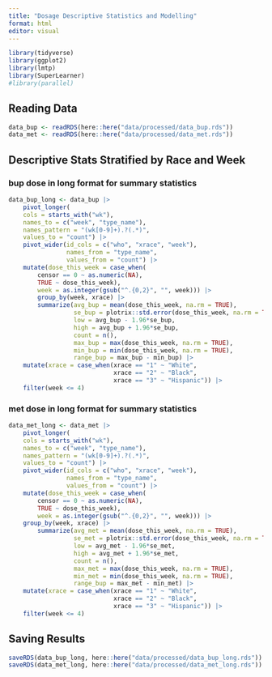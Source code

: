 ```yaml
---
title: "Dosage Descriptive Statistics and Modelling"
format: html
editor: visual
---
```


```r
library(tidyverse)
library(ggplot2)
library(lmtp)
library(SuperLearner)
#library(parallel)
```

## Reading Data

```r
data_bup <- readRDS(here::here("data/processed/data_bup.rds"))
data_met <- readRDS(here::here("data/processed/data_met.rds"))
```


## Descriptive Stats Stratified by Race and Week

### bup dose in long format for summary statistics

```r
data_bup_long <- data_bup |>
    pivot_longer(
    cols = starts_with("wk"),
    names_to = c("week", "type_name"),
    names_pattern = "(wk[0-9]+).?(.*)",
    values_to = "count") |>
    pivot_wider(id_cols = c("who", "xrace", "week"),
                names_from = "type_name",
                values_from = "count") |>
    mutate(dose_this_week = case_when(
        censor == 0 ~ as.numeric(NA),
        TRUE ~ dose_this_week),
        week = as.integer(gsub("^.{0,2}", "", week))) |>
        group_by(week, xrace) |>
        summarize(avg_bup = mean(dose_this_week, na.rm = TRUE),
                  se_bup = plotrix::std.error(dose_this_week, na.rm = TRUE),
                  low = avg_bup - 1.96*se_bup,
                  high = avg_bup + 1.96*se_bup,
                  count = n(),
                  max_bup = max(dose_this_week, na.rm = TRUE),
                  min_bup = min(dose_this_week, na.rm = TRUE),
                  range_bup = max_bup - min_bup) |>
    mutate(xrace = case_when(xrace == "1" ~ "White",
                             xrace == "2" ~ "Black",
                             xrace == "3" ~ "Hispanic")) |>
    filter(week <= 4)
```

### met dose in long format for summary statistics

```r
data_met_long <- data_met |>
    pivot_longer(
    cols = starts_with("wk"),
    names_to = c("week", "type_name"),
    names_pattern = "(wk[0-9]+).?(.*)",
    values_to = "count") |>
    pivot_wider(id_cols = c("who", "xrace", "week"),
                names_from = "type_name",
                values_from = "count") |>
    mutate(dose_this_week = case_when(
        censor == 0 ~ as.numeric(NA),
        TRUE ~ dose_this_week),
        week = as.integer(gsub("^.{0,2}", "", week))) |>
    group_by(week, xrace) |>
        summarize(avg_met = mean(dose_this_week, na.rm = TRUE),
                  se_met = plotrix::std.error(dose_this_week, na.rm = TRUE),
                  low = avg_met - 1.96*se_met,
                  high = avg_met + 1.96*se_met,
                  count = n(),
                  max_met = max(dose_this_week, na.rm = TRUE),
                  min_met = min(dose_this_week, na.rm = TRUE),
                  range_bup = max_met - min_met) |>
    mutate(xrace = case_when(xrace == "1" ~ "White",
                             xrace == "2" ~ "Black",
                             xrace == "3" ~ "Hispanic")) |>
    filter(week <= 4)
```

## Saving Results

```r
saveRDS(data_bup_long, here::here("data/processed/data_bup_long.rds"))
saveRDS(data_met_long, here::here("data/processed/data_met_long.rds"))
```

